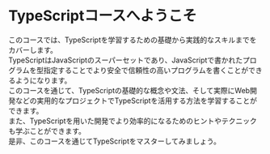 # TypeScriptコースへようこそ

このコースでは、TypeScriptを学習するための基礎から実践的なスキルまでをカバーします。<br/>
TypeScriptはJavaScriptのスーパーセットであり、JavaScriptで書かれたプログラムを型指定することでより安全で信頼性の高いプログラムを書くことができるようになります。<br/>
このコースを通じて、TypeScriptの基礎的な概念や文法、そして実際にWeb開発などの実用的なプロジェクトでTypeScriptを活用する方法を学習することができます。<br/>
また、TypeScriptを用いた開発でより効率的になるためのヒントやテクニックも学ぶことができます。<br/>
是非、このコースを通じてTypeScriptをマスターしてみましょう。